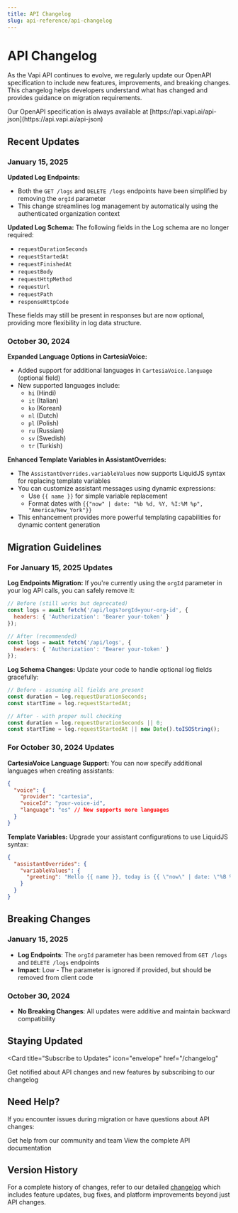 ```yaml
---
title: API Changelog
slug: api-reference/api-changelog
---
```


# API Changelog

As the Vapi API continues to evolve, we regularly update our OpenAPI specification to include new features, improvements, and breaking changes. This changelog helps developers understand what has changed and provides guidance on migration requirements.

<Check>
  Our OpenAPI specification is always available at [https://api.vapi.ai/api-json](https://api.vapi.ai/api-json)
</Check>

## Recent Updates

### January 15, 2025

**Updated Log Endpoints:**
- Both the `GET /logs` and `DELETE /logs` endpoints have been simplified by removing the `orgId` parameter
- This change streamlines log management by automatically using the authenticated organization context

**Updated Log Schema:**
The following fields in the Log schema are no longer required:
- `requestDurationSeconds`
- `requestStartedAt`
- `requestFinishedAt`
- `requestBody`
- `requestHttpMethod`
- `requestUrl`
- `requestPath`
- `responseHttpCode`

<Note>
  These fields may still be present in responses but are now optional, providing more flexibility in log data structure.
</Note>

### October 30, 2024

**Expanded Language Options in CartesiaVoice:**
- Added support for additional languages in `CartesiaVoice.language` (optional field)
- New supported languages include:
  - `hi` (Hindi)
  - `it` (Italian)
  - `ko` (Korean)
  - `nl` (Dutch)
  - `pl` (Polish)
  - `ru` (Russian)
  - `sv` (Swedish)
  - `tr` (Turkish)

**Enhanced Template Variables in AssistantOverrides:**
- The `AssistantOverrides.variableValues` now supports LiquidJS syntax for replacing template variables
- You can customize assistant messages using dynamic expressions:
  - Use `{{ name }}` for simple variable replacement
  - Format dates with `{{"now" | date: "%b %d, %Y, %I:%M %p", "America/New_York"}}`
- This enhancement provides more powerful templating capabilities for dynamic content generation

## Migration Guidelines

### For January 15, 2025 Updates

**Log Endpoints Migration:**
If you're currently using the `orgId` parameter in your log API calls, you can safely remove it:

```javascript
// Before (still works but deprecated)
const logs = await fetch('/api/logs?orgId=your-org-id', {
  headers: { 'Authorization': 'Bearer your-token' }
});

// After (recommended)
const logs = await fetch('/api/logs', {
  headers: { 'Authorization': 'Bearer your-token' }
});
```

**Log Schema Changes:**
Update your code to handle optional log fields gracefully:

```javascript
// Before - assuming all fields are present
const duration = log.requestDurationSeconds;
const startTime = log.requestStartedAt;

// After - with proper null checking
const duration = log.requestDurationSeconds || 0;
const startTime = log.requestStartedAt || new Date().toISOString();
```

### For October 30, 2024 Updates

**CartesiaVoice Language Support:**
You can now specify additional languages when creating assistants:

```json
{
  "voice": {
    "provider": "cartesia",
    "voiceId": "your-voice-id",
    "language": "es" // Now supports more languages
  }
}
```

**Template Variables:**
Upgrade your assistant configurations to use LiquidJS syntax:

```json
{
  "assistantOverrides": {
    "variableValues": {
      "greeting": "Hello {{ name }}, today is {{ \"now\" | date: \"%B %d, %Y\" }}"
    }
  }
}
```

## Breaking Changes

### January 15, 2025
- **Log Endpoints**: The `orgId` parameter has been removed from `GET /logs` and `DELETE /logs` endpoints
- **Impact**: Low - The parameter is ignored if provided, but should be removed from client code

### October 30, 2024
- **No Breaking Changes**: All updates were additive and maintain backward compatibility

## Staying Updated

<Card
  title="Subscribe to Updates"
  icon="envelope"
  href="/changelog"
>
  Get notified about API changes and new features by subscribing to our changelog
</Card>

## Need Help?

If you encounter issues during migration or have questions about API changes:

<CardGroup cols={2}>
  <Card
    title="Join Our Discord"
    icon="fa-brands fa-discord"
    color="#5A65EA"
    href="https://discord.gg/pUFNcf2WmH"
  >
    Get help from our community and team
  </Card>
  <Card
    title="API Reference"
    icon="book"
    href="/api-reference"
  >
    View the complete API documentation
  </Card>
</CardGroup>

## Version History

For a complete history of changes, refer to our detailed [changelog](/changelog) which includes feature updates, bug fixes, and platform improvements beyond just API changes.